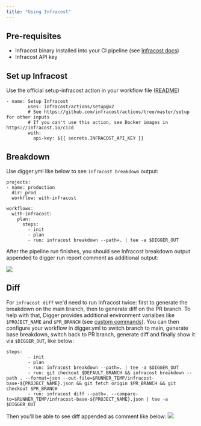 ```yaml
---
title: "Using Infracost"
---
```


## Pre-requisites

- Infracost binary installed into your CI pipeline (see [Infracost docs](https://www.infracost.io/docs/integrations/generic%5Fcicd/))
- Infracost API key

## Set up Infracost

Use the official setup-infracost action in your workflow file ([README](https://github.com/infracost/actions/))

```
- name: Setup Infracost
        uses: infracost/actions/setup@v2
        # See https://github.com/infracost/actions/tree/master/setup for other inputs
        # If you can't use this action, see Docker images in https://infracost.io/cicd
        with:
          api-key: ${{ secrets.INFRACOST_API_KEY }}
```

## Breakdown

Use digger.yml like below to see `infracost breakdown` output: 

```
projects:
- name: production
  dir: prod
  workflow: with-infracost

workflows:
  with-infracost:
    plan:
      steps:
        - init
        - plan
        - run: infracost breakdown --path=. | tee -a $DIGGER_OUT
```

After the pipeline run finishes, you should see Infracost breakdown output appended to digger run report comment as additional output:

![](/images/custom-command-output-infracost.png)

## Diff

For `infracost diff` we'd need to run Infracost twice: first to generate the breakdown on the main branch, then to generate diff on the PR branch. To help with that, Digger provides additional environment varialbes like `$PROJECT_NAME` and `$PR_BRANCH` (see [custom commands](/howto/custom-commands)). You can then configure your workflow in digger.yml to switch branch to main, generate base breakdown, switch back to PR branch, generate diff and finally show it via `$DIGGER_OUT`, like below:

```
steps:
        - init
        - plan
        - run: infracost breakdown --path=. | tee -a $DIGGER_OUT
        - run: git checkout $DEFAULT_BRANCH && infracost breakdown --path . --format=json --out-file=$RUNNER_TEMP/infracost-base-${PROJECT_NAME}.json && git fetch origin $PR_BRANCH && git checkout $PR_BRANCH
        - run: infracost diff --path=. --compare-to=$RUNNER_TEMP/infracost-base-${PROJECT_NAME}.json | tee -a $DIGGER_OUT
```

Then you'll be able to see diff appended as comment like below:
![](/images/infracost-diff-comment-digger.png)

